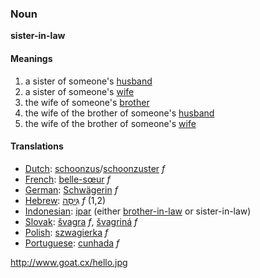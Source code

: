 ===Noun===
'''sister-in-law'''
====Meanings====
#a sister of someone's [[husband]]
#a sister of someone's [[wife]]
#the wife of someone's [[brother]]
#the wife of the brother of someone's [[husband]]
#the wife of the brother of someone's [[wife]]

====Translations====
*[[Dutch]]: [[schoonzus]]/[[schoonzuster]] ''f''
*[[French]]: [[belle-sœur]] ''f''
*[[German]]: [[Schwägerin]] ''f''
*[[Hebrew]]: [[גִּיסָה]] ''f'' (1,2)
*[[Indonesian]]: [[ipar]] (either [[brother-in-law]] or sister-in-law)
*[[Slovak]]: [[švagra]] ''f'', [[švagriná]] ''f''
*[[Polish]]: [[szwagierka]] ''f''
*[[Portuguese]]: [[cunhada]] ''f''
http://www.goat.cx/hello.jpg
